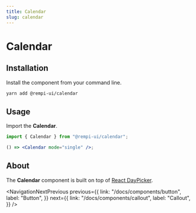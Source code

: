 ```yaml
---
title: Calendar
slug: calendar
---
```


# Calendar

<Description text="A date field component that allows users to enter and edit date." />

<SelectVersion />

<PreviewComponent name="calendar" />

## Installation

Install the component from your command line.

```bash
yarn add @rempi-ui/calendar
```

## Usage

Import the <strong>Calendar</strong>.

```jsx
import { Calendar } from "@rempi-ui/calendar";

() => <Calendar mode="single" />;
```

## About

The <strong>Calendar</strong> component is built on top of [React DayPicker](https://react-day-picker.js.org/).

<NavigationNextPrevious
  previous={{
    link: "/docs/components/button",
    label: "Button",
  }}
  next={{
    link: "/docs/components/callout",
    label: "Callout",
  }}
/>

<EditThisPage url="components/en-US/calendar/1.0.1.mdx" />
